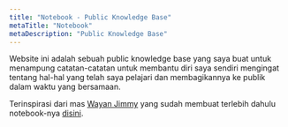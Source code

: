 ```yaml
---
title: "Notebook - Public Knowledge Base"
metaTitle: "Notebook"
metaDescription: "Public Knowledge Base"
---
```


Website ini adalah sebuah public knowledge base yang saya buat untuk menampung catatan-catatan untuk membantu diri saya sendiri mengingat tentang hal-hal yang telah saya pelajari dan membagikannya ke publik dalam waktu yang bersamaan.

Terinspirasi dari mas [Wayan Jimmy](https://twitter.com/wayanjimmy) yang sudah membuat terlebih dahulu notebook-nya [disini](https://notebook.wayanjimmy.xyz/).